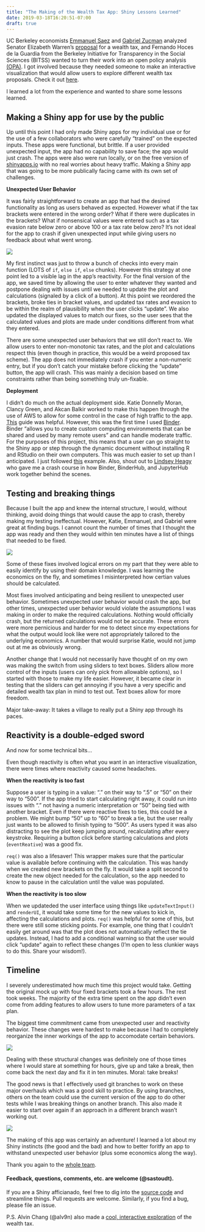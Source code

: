 ```yaml
---
title: "The Making of the Wealth Tax App: Shiny Lessons Learned"
date: 2019-03-18T16:20:51-07:00
draft: true
---
```


UC Berkeley economists [Emmanuel Saez](https://eml.berkeley.edu/~saez/) and [Gabriel Zucman](http://gabriel-zucman.eu/) analyzed Senator Elizabeth Warren's [proposal](https://www.warren.senate.gov/newsroom/press-releases/senator-warren-unveils-proposal-to-tax-wealth-of-ultra-rich-americans?mod=article_inline) for a wealth tax, and Fernando Hoces de la Guardia from the Berkeley Initiative for Transparency in the Social Sciences (BITSS)	wanted to turn their work into an open policy analysis [(OPA)](https://www.bitss.org/opa/). I got involved because they needed someone to make an interactive visualization that would allow users to explore different wealth tax proposals. Check it out [here](http://wealthtaxsimulator.org/simulator_app/).

I learned a lot from the experience and wanted to share some lessons learned.

## Making a Shiny app for use by the public

Up until this point I had only made Shiny apps for my individual use or for the use of a few collaborators who were carefully "trained" on the expected inputs. These apps were functional, but brittle. If a user provided unexpected input, the app had no capability to save face; the app would just crash. The apps were also were run locally, or on the free version of [shinyapps.io](https://www.shinyapps.io/) with no real worries about heavy traffic. Making a Shiny app that was going to be more publically facing came with its own set of challenges.  

**Unexpected User Behavior**

It was fairly straightforward to create an app that had the desired functionality as long as users behaved as expected. However what if the tax brackets were entered in the wrong order? What if there were duplicates in the brackets? What if nonsensical values were entered such as a tax evasion rate below zero or above 100 or a tax rate below zero? It's not ideal for the app to crash if given unexpected input while giving users no feedback about what went wrong.

![](https://media.giphy.com/media/BxWTWalKTUAdq/giphy.gif)


My first instinct was just to throw a bunch of checks into every main function (LOTS of `if`, `else if`, `else` chunks). However this strategy at one point led to a visible lag in the app's reactivity. For the final version of the app, we saved time by allowing the user to enter whatever they wanted and postpone dealing with issues until we needed to update the plot and calculations (signaled by a click of a button). At this point we reordered the brackets, broke ties in bracket values, and updated tax rates and evasion to be within the realm of plausibility when the user clicks "update". We also updated the displayed values to match our fixes, so the user sees that the calculated values and plots are made under conditions different from what they entered.

There are some unexpected user behaviors that we still don't react to. We allow users to enter non-monotonic tax rates, and the plot and calculations respect this (even though in practice, this would be a weird proposed tax scheme). The app does not immediately crash if you enter a non-numeric entry, but if you don't catch your mistake before clicking the "update" button, the app will crash. This was mainly a decision based on time constraints rather than being something truly un-fixable. 


**Deployment**

I didn't do much on the actual deployment side. Katie Donnelly Moran, Clancy Green, and Akcan Balkir worked to make this happen through the use of AWS to allow for some control in the case of high traffic to the app. [This](https://www.charlesbordet.com/en/shiny-aws-1/#) guide was helpful. However, this was the first time I used [Binder](https://mybinder.readthedocs.io/en/latest/). Binder "allows you to create custom computing environments that can be shared and used by many remote users" and can handle moderate traffic. For the purposes of this project, this means that a user can go straight to the Shiny app or step through the dynamic document without installing R and RStudio on their own computers. This was much easier to set up than I anticipated. I just followed [this](https://github.com/binder-examples/r) example. Also, shout out to [Lindsey Heagy](https://lindseyjh.ca/) who gave me a crash course in how Binder, BinderHub, and JupyterHub work together behind the scenes. 


## Testing and breaking things

Because I built the app and knew the internal structure, I would, without thinking, avoid doing things that would cause the app to crash, thereby making my testing ineffectual. However, Katie, Emmanuel, and Gabriel were great at finding bugs. I cannot count the number of times that I thought the app was ready and then they would within ten minutes have a list of things that needed to be fixed.

![](https://media.giphy.com/media/Ma0a16sQSXlvy/giphy.gif)

Some of these fixes involved logical errors on my part that they were able to easily identify by using their domain knowledge. I was learning the economics on the fly, and sometimes I misinterpreted how certian values should be calculated. 

Most fixes involved anticipating and being resilient to unexpected user behavior. Sometimes unexpected user behavior would crash the app, but other times, unexpected user behavior would violate the assumptions I was making in order to make the required calculations. Nothing would officially crash, but the returned calculations would not be accurate. These errors were more pernicious and harder for me to detect since my expectations for what the output would look like were not appropriately tailored to the underlying economics. A number that would surprise Katie, would not jump out at me as obviously wrong. 

Another change that I would not necessarily have thought of on my own was making the switch from using sliders to text boxes. Sliders allow more control of the inputs (users can only pick from allowable options), so I started with those to make my life easier. However, it became clear in testing that the sliders can get annoying if you have a very specific and detailed wealth tax plan in mind to test out. Text boxes allow for more freedom.

Major take-away: It takes a village to really put a Shiny app through its paces. 

## Reactivity is a double-edged sword

And now for some technical bits...

Even though reactivity is often what you want in an interactive visualization, there were times where reactivity caused some headaches.

**When the reactivity is too fast**

Suppose a user is typing in a value: "." on their way to ".5" or "50" on their way to "500". If the app tried to start calculating right away, it could run into issues with "." not having a numeric interpretation or "50" being tied with another bracket. Even if there were reactive fixes to ties, this could be a problem. We might bump "50" up to "60" to break a tie, but the user really just wants to be allowed to finish typing to "500". As users typed it was also distracting to see the plot keep jumping around, recalculating after every keystroke. Requiring a button click before starting calculations and plots (`eventReative`) was a good fix.


`req()` was also a lifesaver! This wrapper makes sure that the particular value is available before continuing with the calculation. This was handy when we created new brackets on the fly. It would take a split second to create the new object needed for the calculation, so the app needed to know to pause in the calculation until the value was populated. 


**When the reactivity is too slow**

When we updateded the user interface using things like `updateTextInput()` and `renderUI`, it would take some time for the new values to kick in, affecting the calculations and plots. `req()` was helpful for some of this, but there were still some sticking points. For example, one thing that I couldn't easily get around was that the plot does not automatically reflect the tie updates. Instead, I had to add a conditional warning so that the user would click "update" again to reflect these changes (I'm open to less clunkier ways to do this. Share your wisdom!). 


## Timeline

I severely underestimated how much time this project would take. Getting the original mock up with four fixed brackets took a few hours. The rest took weeks. The majority of the extra time spent on the app didn't even come from adding features to allow users to tune more parameters of a tax plan.

The biggest time commitment came from unexpected user and reactivity behavior. These changes were hardest to make because I had to completely reorganize the inner workings of the app to accomodate certain behaviors.

![](https://media.giphy.com/media/zXqV8tYe1RhYc/giphy.gif)


Dealing with these structural changes was definitely one of those times where I would stare at something for hours, give up and take a break, then come back the next day and fix it in ten minutes. Moral: take breaks!

The good news is that I effectively used git branches to work on these major overhauls which was a good skill to practice. By using branches, others on the team could use the current version of the app to do other tests while I was breaking things on another branch. This also made it easier to start over again if an approach in a different branch wasn't working out.

![](https://media.giphy.com/media/3o6ZtihIv0pJqdp3H2/giphy.gif)

The making of this app was certainly an adventure! I learned a lot about my Shiny instincts (the good and the bad) and how to better foritfy an app to withstand unexpected user behavior (plus some economics along the way). 

Thank you again to the [whole team](https://github.com/BITSS/opa-wealthtax/blob/master/credits.md).

#### Feedback, questions, comments, etc. are welcome (@sastoudt).

If you are a Shiny afficianado, feel free to dig into the [source code](https://github.com/BITSS/opa-wealthtax/tree/master/code/interactive_visualization) and streamline things. Pull requests are welcome. Similarly, if you find a bug, please file an issue.

P.S. Alvin Chang (@alv9n) also made a [cool, interactive exploration](https://www.vox.com/policy-and-politics/2019/2/12/18211833/wealth-tax-calculator-warren-sanders) of the wealth tax. 
